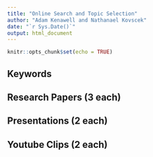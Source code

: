 ```yaml
---
title: "Online Search and Topic Selection"
author: "Adam Kenawell and Nathanael Kovscek"
date: "`r Sys.Date()`"
output: html_document
---
```


```r
knitr::opts_chunk$set(echo = TRUE)
```

## Keywords

## Research Papers (3 each)

## Presentations (2 each)

## Youtube Clips (2 each)